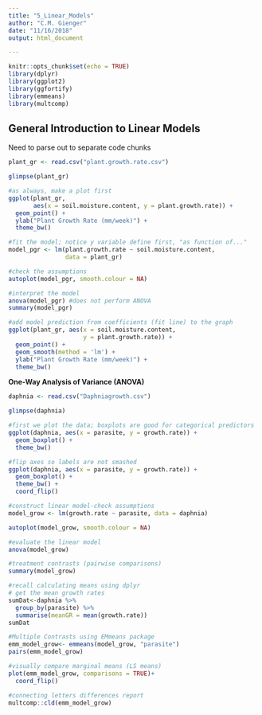 ```yaml
---
title: "5_Linear_Models"
author: "C.M. Gienger"
date: "11/16/2018"
output: html_document

---
```


```r
knitr::opts_chunk$set(echo = TRUE)
library(dplyr)
library(ggplot2)
library(ggfortify)
library(emmeans)
library(multcomp)
```
## General Introduction to Linear Models
Need to parse out to separate code chunks
```r
plant_gr <- read.csv("plant.growth.rate.csv")
```

```r
glimpse(plant_gr)
```

```r
#as always, make a plot first
ggplot(plant_gr,
       aes(x = soil.moisture.content, y = plant.growth.rate)) +
  geom_point() +
  ylab("Plant Growth Rate (mm/week)") +
  theme_bw()
```

```r
#fit the model; notice y variable define first, "as function of..."
model_pgr <- lm(plant.growth.rate ~ soil.moisture.content,
                data = plant_gr)
```

```r
#check the assumptions
autoplot(model_pgr, smooth.colour = NA)
```

```r
#interpret the model
anova(model_pgr) #does not perform ANOVA
summary(model_pgr)
```

```r
#add model prediction from coefficients (fit line) to the graph 
ggplot(plant_gr, aes(x = soil.moisture.content,
                     y = plant.growth.rate)) +
  geom_point() +
  geom_smooth(method = 'lm') +
  ylab("Plant Growth Rate (mm/week)") +
  theme_bw()
```

**One-Way Analysis of Variance (ANOVA)**

```r
daphnia <- read.csv("Daphniagrowth.csv")
```

```r
glimpse(daphnia)
```

```r
#first we plot the data; boxplots are good for categorical predictors
ggplot(daphnia, aes(x = parasite, y = growth.rate)) +
  geom_boxplot() +
  theme_bw()
```

```r
#flip axes so labels are not smashed
ggplot(daphnia, aes(x = parasite, y = growth.rate)) +
  geom_boxplot() +
  theme_bw() +
  coord_flip()
```

```r
#construct linear model-check assumptions
model_grow <- lm(growth.rate ~ parasite, data = daphnia)
```

```r
autoplot(model_grow, smooth.colour = NA)
```

```r
#evaluate the linear model
anova(model_grow)
```

```r
#treatment contrasts (pairwise comparisons)
summary(model_grow)
```

```r
#recall calculating means using dplyr
# get the mean growth rates
sumDat<-daphnia %>%
  group_by(parasite) %>%
  summarise(meanGR = mean(growth.rate))
sumDat
```

```r
#Multiple Contrasts using EMmeans package
emm_model_grow<- emmeans(model_grow, "parasite")
pairs(emm_model_grow)
```

```r
#visually compare marginal means (LS means)
plot(emm_model_grow, comparisons = TRUE)+
  coord_flip()
```

```r
#connecting letters differences report
multcomp::cld(emm_model_grow)
```

